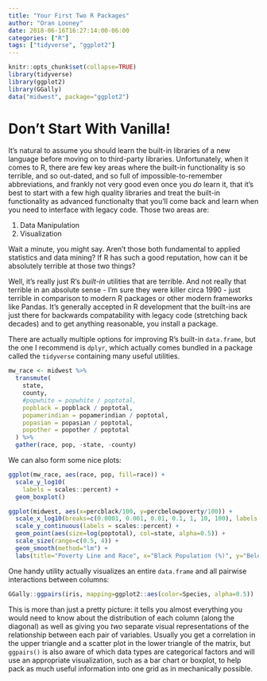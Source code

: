 ```yaml
---
title: "Your First Two R Packages"
author: "Oran Looney"
date: 2018-06-16T16:27:14:00-06:00
categories: ["R"]
tags: ["tidyverse", "ggplot2"]
---
```


```r
knitr::opts_chunk$set(collapse=TRUE)
library(tidyverse)
library(ggplot2)
library(GGally)
data("midwest", package="ggplot2")
```

# Don't Start With Vanilla!

It's natural to assume you should learn the built-in libraries of a new language before
moving on to third-party libraries. Unfortunately, when it comes to R, there are few
key areas where the built-in functionality is so terrible, and so out-dated, and so full
of impossible-to-remember abbreviations, and frankly not very good even once you *do* learn
it, that it's best to start with a few high quality libraries and treat the built-in functionality
as advanced functionalty that you'll come back and learn when you need to interface with legacy
code. Those two areas are:

1. Data Manipulation
2. Visualization

Wait a minute, you might say. Aren't those both fundamental to applied statistics and data mining?
If R has such a good reputation, how can it be absolutely terrible at those two things?

Well, it's really just R's *built-in* utilities that are terrible. And not
really that terrible in an absolute sense - I'm sure they were killer circa 1990
- just terrible in comparison to modern R packages or other modern frameworks like Pandas. It's 
generally accepted in R development that the built-ins are just there for backwards compatability
with legacy code (stretching back decades) and to get anything reasonable, you install a package.

There are actually multiple options for improving R's built-in `data.frame`, but the one I recommend
is `dplyr`, which actually comes bundled in a package called the `tidyverse` containing many
useful utilities.

```r
mw_race <- midwest %>% 
  transmute(
    state, 
    county, 
    #popwhite = popwhite / poptotal, 
    popblack = popblack / poptotal, 
    popamerindian = popamerindian / poptotal, 
    popasian = popasian / poptotal, 
    popother = popother / poptotal
  ) %>%
  gather(race, pop, -state, -county)
```

We can also form some nice plots:

```r
ggplot(mw_race, aes(race, pop, fill=race)) + 
  scale_y_log10(
  	labels = scales::percent) +
  geom_boxplot()
```

```r
ggplot(midwest, aes(x=percblack/100, y=percbelowpoverty/100)) +
  scale_x_log10(breaks=c(0.0001, 0.001, 0.01, 0.1, 1, 10, 100), labels = scales::percent) +
  scale_y_continuous(labels = scales::percent) + 
  geom_point(aes(size=log(poptotal), col=state, alpha=0.5)) + 
  scale_size(range=c(0.5, 4)) +
  geom_smooth(method="lm") +
  labs(title="Poverty Line and Race", x="Black Population (%)", y="Below Poverty Line (%)")
```

One handy utility actually visualizes an entire `data.frame` and all pairwise interactions 
between columns:

```r
GGally::ggpairs(iris, mapping=ggplot2::aes(color=Species, alpha=0.5))
```

This is more than just a pretty picture: it tells you almost everything you would need to
know about the distribution of each column (along the diagonal) as well as giving you
*two* separate visual representations of the relationship between each pair of variables.
Usually you get a correlation in the upper triangle and a scatter plot in the lower triangle
of the matrix, but `ggpairs()` is also aware of which data types are categorical factors
and will use an appropriate visualization, such as a bar chart or boxplot, to help pack
as much useful information into one grid as in mechanically possible.


